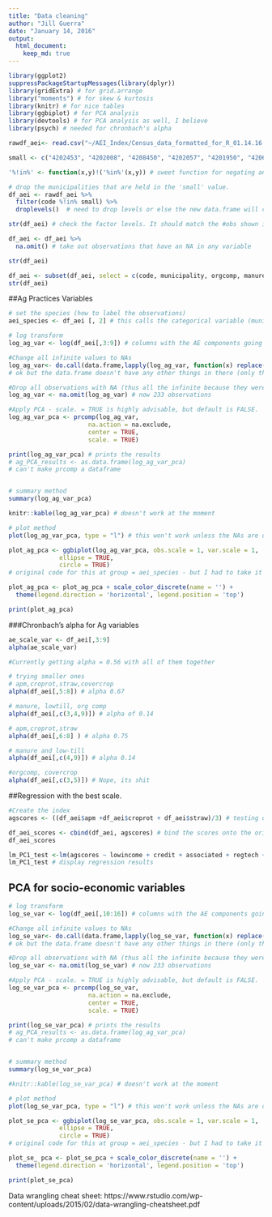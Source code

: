 ```yaml
---
title: "Data cleaning"
author: "Jill Guerra"
date: "January 14, 2016"
output: 
  html_document:
    keep_md: true 
---
```


```r
library(ggplot2)
suppressPackageStartupMessages(library(dplyr))
library(gridExtra) # for grid.arrange 
library("moments") # for skew & kurtosis
library(knitr) # for nice tables 
library(ggbiplot) # for PCA analysis 
library(devtools) # for PCA analysis as well, I believe 
library(psych) # needed for chronbach's alpha
```

```r
rawdf_aei<- read.csv("~/AEI_Index/Census_data_formatted_for_R_01.14.16.csv", quote = '"', sep = ",", na.strings = c(".",""), strip.white = TRUE) # load full dataset
```

```r

small <- c("4202453", "4202008", "4208450", "4202057", "4201950", "4206306") # these are the codes for the municipalities that have fewer than 50 farms. Names in Result_tracking Rmd. 

'%!in%' <- function(x,y)!('%in%'(x,y)) # sweet function for negating an %in% function 

# drop the municipalities that are held in the 'small' value. 
df_aei <- rawdf_aei %>% 
  filter(code %!in% small) %>% 
  droplevels()  # need to drop levels or else the new data.frame will continue to store the other factors even though they aren't being used. See Homework 5 from stats class for more about this. 

str(df_aei) # check the factor levels. It should match the #obs shown in the global environment section. If it does not then the droplevels() didn't work. 

```

```r
df_aei <- df_aei %>% 
  na.omit() # take out observations that have an NA in any variable 

str(df_aei)
```

```r
df_aei <- subset(df_aei, select = c(code, municipality, orgcomp, manure, covercrop, croprot, apm, straw, lowtill, lowincome, credit, associated, regtech, offfarminc, diverse, famlab)) 
str(df_aei)
```


##Ag Practices Variables 
```r

# set the species (how to label the observations)
aei_species <- df_aei [, 2] # this calls the categorical variable (municipality names)

# log transform 
log_ag_var <- log(df_aei[,3:9]) # columns with the AE components going to be used in the index 

#Change all infinite values to NAs 
log_ag_var<- do.call(data.frame,lapply(log_ag_var, function(x) replace(x, is.infinite(x),NA))) # this changes all of them! 
# ok but the data.frame doesn't have any other things in there (only the components)

#Drop all observations with NA (thus all the infinite because they were previously changed to NA)
log_ag_var <- na.omit(log_ag_var) # now 233 observations

#Apply PCA - scale. = TRUE is highly advisable, but default is FALSE. 
log_ag_var_pca <- prcomp(log_ag_var, 
                      na.action = na.exclude, 
                      center = TRUE,               
                      scale. = TRUE) 

print(log_ag_var_pca) # prints the results 
# ag_PCA_results <- as.data.frame(log_ag_var_pca)
# can't make prcomp a dataframe


# summary method
summary(log_ag_var_pca)

knitr::kable(log_ag_var_pca) # doesn't work at the moment 
```

```r
# plot method
plot(log_ag_var_pca, type = "l") # this won't work unless the NAs are omitted a few lines up. 

plot_ag_pca <- ggbiplot(log_ag_var_pca, obs.scale = 1, var.scale = 1,
              ellipse = TRUE, 
              circle = TRUE)
# original code for this at group = aei_species - but I had to take it out because there were different number of observations. This is because I had to drop values in the log_aei df as prcomp would not work with NAs. 

plot_ag_pca <- plot_ag_pca + scale_color_discrete(name = '') + 
  theme(legend.direction = 'horizontal', legend.position = 'top')

print(plot_ag_pca)
```

###Chronbach's alpha for Ag variables 
```r
ae_scale_var <- df_aei[,3:9]
alpha(ae_scale_var)

#Currently getting alpha = 0.56 with all of them together

# trying smaller ones 
# apm,croprot,straw,covercrop
alpha(df_aei[,5:8]) # alpha 0.67

# manure, lowtill, org comp
alpha(df_aei[,c(3,4,9)]) # alpha of 0.14 

# apm,croprot,straw
alpha(df_aei[,6:8] ) # alpha 0.75

# manure and low-till
alpha(df_aei[,c(4,9)]) # alpha 0.14

#orgcomp, covercrop
alpha(df_aei[,c(3,5)]) # Nope, its shit 

```

##Regression with the best scale. 
```r
#Create the index
agscores <- ((df_aei$apm +df_aei$croprot + df_aei$straw)/3) # testing one score set 

df_aei_scores <- cbind(df_aei, agscores) # bind the scores onto the original dataframe 
df_aei_scores

lm_PC1_test <-lm(agscores ~ lowincome + credit + associated + regtech + offfarminc + diverse + famlab, df_aei_scores) 
lm_PC1_test # display regression results


```


## PCA for socio-economic variables
```r

# log transform 
log_se_var <- log(df_aei[,10:16]) # columns with the AE components going to be used in the index 

#Change all infinite values to NAs 
log_se_var<- do.call(data.frame,lapply(log_se_var, function(x) replace(x, is.infinite(x),NA))) # this changes all of them! 
# ok but the data.frame doesn't have any other things in there (only the components)

#Drop all observations with NA (thus all the infinite because they were previously changed to NA)
log_se_var <- na.omit(log_se_var) # now 233 observations

#Apply PCA - scale. = TRUE is highly advisable, but default is FALSE. 
log_se_var_pca <- prcomp(log_se_var, 
                      na.action = na.exclude, 
                      center = TRUE,               
                      scale. = TRUE) 

print(log_se_var_pca) # prints the results 
# ag_PCA_results <- as.data.frame(log_ag_var_pca)
# can't make prcomp a dataframe


# summary method
summary(log_se_var_pca)

#knitr::kable(log_se_var_pca) # doesn't work at the moment 
```

```r
# plot method
plot(log_se_var_pca, type = "l") # this won't work unless the NAs are omitted a few lines up. 

plot_se_pca <- ggbiplot(log_se_var_pca, obs.scale = 1, var.scale = 1,
              ellipse = TRUE, 
              circle = TRUE)
# original code for this at group = aei_species - but I had to take it out because there were different number of observations. This is because I had to drop values in the log_aei df as prcomp would not work with NAs. 

plot_se_ pca <- plot_se_pca + scale_color_discrete(name = '') + 
  theme(legend.direction = 'horizontal', legend.position = 'top')

print(plot_se_pca)
```


Data wrangling cheat sheet: https://www.rstudio.com/wp-content/uploads/2015/02/data-wrangling-cheatsheet.pdf
